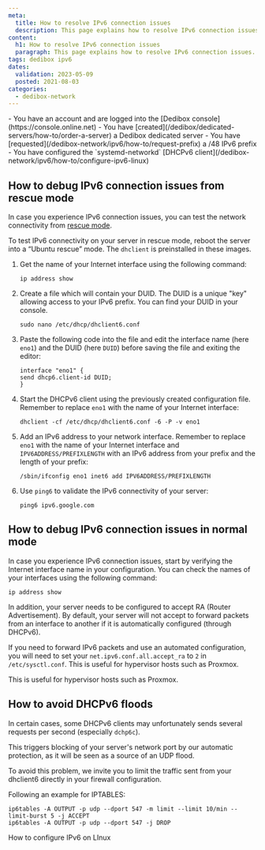 ```yaml
---
meta:
  title: How to resolve IPv6 connection issues
  description: This page explains how to resolve IPv6 connection issues.
content:
  h1: How to resolve IPv6 connection issues
  paragraph: This page explains how to resolve IPv6 connection issues.
tags: dedibox ipv6
dates:
  validation: 2023-05-09
  posted: 2021-08-03
categories:
  - dedibox-network
---
```


<Message type="requirement">
  - You have an account and are logged into the [Dedibox console](https://console.online.net)
  - You have [created](/dedibox/dedicated-servers/how-to/order-a-server) a Dedibox dedicated server
  - You have [requested](/dedibox-network/ipv6/how-to/request-prefix) a /48 IPv6 prefix
  - You have configured the `systemd-networkd` [DHCPv6 client](/dedibox-network/ipv6/how-to/configure-ipv6-linux)
</Message>


## How to debug IPv6 connection issues from rescue mode

In case you experience IPv6 connection issues, you can test the network connectivity from [rescue mode](/dedibox/dedicated-servers/how-to/use-rescue-mode/).

To test IPv6 connectivity on your server in rescue mode, reboot the server into a “Ubuntu rescue” mode. The `dhclient` is preinstalled in these images.

1. Get the name of your Internet interface using the following command:
    ```
    ip address show
    ```
2. Create a file which will contain your DUID. The DUID is a unique "key" allowing access to your IPv6 prefix. You can find your DUID in your console.
    ```
    sudo nano /etc/dhcp/dhclient6.conf
    ```
3. Paste the following code into the file and edit the interface name (here `eno1`) and the DUID (here `DUID`) before saving the file and exiting the editor:
    ```
    interface "eno1" {
    send dhcp6.client-id DUID;
    }
    ```
4. Start the DHCPv6 client using the previously created configuration file. Remember to replace `eno1` with the name of your Internet interface:
    ```
    dhclient -cf /etc/dhcp/dhclient6.conf -6 -P -v eno1
    ```
5. Add an IPv6 address to your network interface. Remember to replace `eno1` with the name of your Internet interface and `IPV6ADDRESS/PREFIXLENGTH` with an IPv6 address from your prefix and the length of your prefix:
    ```
    /sbin/ifconfig eno1 inet6 add IPV6ADDRESS/PREFIXLENGTH
    ```
6. Use `ping6` to validate the IPv6 connectivity of your server:
    ```
    ping6 ipv6.google.com
    ```

## How to debug IPv6 connection issues in normal mode

In case you experience IPv6 connection issues, start by verifying the Internet interface name in your configuration. You can check the names of your interfaces using the following command:

```
ip address show
```

In addition, your server needs to be configured to accept RA (Router Advertisement).
By default, your server will not accept to forward packets from an interface to another if it is automatically configured (through DHCPv6).

If you need to forward IPv6 packets and use an automated configuration, you will need to set your `net.ipv6.conf.all.accept_ra` to `2` in `/etc/sysctl.conf`. This is useful for hypervisor hosts such as Proxmox.

This is useful for hypervisor hosts such as Proxmox.

## How to avoid DHCPv6 floods

In certain cases, some DHCPv6 clients may unfortunately sends several requests per second (especially `dchp6c`).

This triggers blocking of your server's network port by our automatic protection, as it will be seen as a source of an UDP flood.

To avoid this problem, we invite you to limit the traffic sent from your dhclient6 directly in your firewall configuration.

Following an example for IPTABLES:

```
ip6tables -A OUTPUT -p udp --dport 547 -m limit --limit 10/min --limit-burst 5 -j ACCEPT
ip6tables -A OUTPUT -p udp --dport 547 -j DROP
```


<Navigation title="See Also">
  <PreviousButton to="/dedibox-network/ipv6/how-to/configure-ipv6-linux/">How to configure IPv6 on LInux</PreviousButton>
</Navigation>

